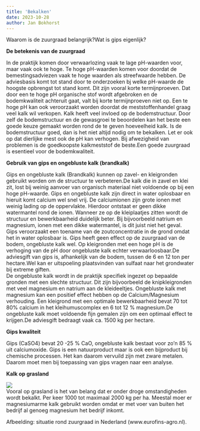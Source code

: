 ```yaml
---
title: 'Bekalken'
date: 2023-10-28
author: Jan Bokhorst
---
```




Waarom is de zuurgraad belangrijk?Wat is gips eigenlijk?


**De betekenis van de zuurgraad**  

In de praktijk komen door verwaarlozing vaak te lage pH-waarden voor, maar vaak ook te hoge. Te hoge pH-waarden komen voor doordat de bemestingsadviezen vaak te hoge waarden als streefwaarde hebben. De adviesbasis komt tot stand door te onderzoeken bj welke pH-waarde de hoogste opbrengst tot stand komt. Dit zijn vooral korte termijnproeven. Dat door een te hoge pH organische stof wordt afgebroken en de bodemkwaliteit achteruit gaat, valt bij korte termijnproeven niet op. Een te hoge pH kan ook veroorzaakt worden doordat de meststoffenhandel graag veel kalk wil verkopen. Kalk heeft veel invloed op de bodemstructuur. Door zelf de bodemstructuur en de gewasgroei te beoordelen kan het beste een goede keuze gemaakt worden rond de te geven hoeveelheid kalk. Is de bodemstructuur goed, dan is het niet altijd nodig om te bekalken. Let er ook op dat dierlijke mest ook de pH kan verhogen. Bij afwezigheid van problemen is de goedkoopste kalkmeststof de beste.Een goede zuurgraad is esentieel voor de bodemkwaliteit.  

**Gebruik van gips en ongebluste kalk (brandkalk)**  

Gips en ongebluste kalk (Brandkalk) kunnen op zavel- en kleigronden gebruikt worden om de structuur te verbeteren.De kalk die in zavel en klei zit, lost bij weinig aanvoer van organisch materiaal niet voldoende op bij een hoge pH-waarde. Gips en ongebluste kalk zijn direct in water oplosbaar en hieruit komt calcium wel snel vrij. De calciumionen zijn grote ionen met weinig lading op de oppervlakte. Hierdoor ontstaat er geen dikke watermantel rond de ionen. Wanneer ze op de kleiplaatjes zitten wordt de structuur en bewerkbaarheid duidelijk beter. Bij bijvoorbeeld natrium en magnesium, ionen met een dikke watermantel, is dit juist niet het geval.  
Gips veroorzaakt een toename van de zoutconcentratie in de grond omdat het in water oplosbaar is. Gips heeft geen effect op de zuurgraad van de bodem, ongebluste kalk wel. Op kleigronden met een hoge pH is de verhoging van de pH door ongebluste kalk echter verwaarloosbaar.De adviesgift van gips is, afhankelijk van de bodem, tussen de 6 en 12 ton per hectare.Wel kan er uitspoeling plaatsvinden van sulfaat naar het grondwater bij extreme giften.  
De ongebluste kalk wordt in de praktijk specifiek ingezet op bepaalde gronden met een slechte structuur. Dit zijn bijvoorbeeld de knipkleigronden met veel magnesium en natrium aan de kleideeltjes. Ongebluste kalk met magnesium kan een positief effect hebben op de Calcium/Magnesium verhouding. Een kleigrond met een optimale bewerkbaarheid bevat 70 tot 80% calcium in het kleihumuscomplex en 6 tot 12 % magnesium.De ongebluste kalk moet voldoende fijn gemalen zijn om een optimaal effect te krijgen.De adviesgift bedraagt vaak ca. 1500 kg per 
hectare.  

**Gips kwaliteit**

Gips (CaSO4) bevat 20 -25 % CaO, ongebluste kalk bestaat voor zo'n 85 % uit calciumoxide. Gips is een natuurproduct maar is ook een bijproduct bij chemische processen. Het kan daarom vervuild zijn met zware metalen. Daarom moet men bij toepassing van gips vragen naar een analyse. 

**Kalk op grasland**  

![](../img/kaart%20Nederland%20pH-1920w.JPG)   
Vooral op grasland is het van belang dat er onder droge omstandigheden wordt bekalkt. Per keer 1000 tot maximaal 2000 kg per ha. Meestal moer er magnesiumarme kalk gebruikt worden omdat er met voer van buiten het bedrijf al genoeg magnesium het bedrijf inkomt. 


Afbeelding: situatie rond zuurgraad in Nederland (www.eurofins-agro.nl).



